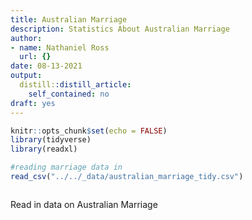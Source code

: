 ```yaml
---
title: Australian Marriage
description: Statistics About Australian Marriage
author:
- name: Nathaniel Ross
  url: {}
date: 08-13-2021
output:
  distill::distill_article:
    self_contained: no
draft: yes
---
```



```r
knitr::opts_chunk$set(echo = FALSE)
library(tidyverse)
library(readxl)
```


```r
#reading marriage data in
read_csv("../../_data/australian_marriage_tidy.csv")



```
Read in data on Australian Marriage
